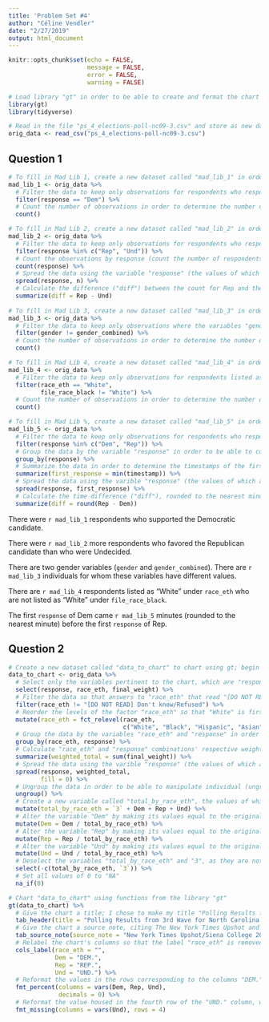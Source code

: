 ```yaml
---
title: 'Problem Set #4'
author: "Céline Vendler"
date: "2/27/2019"
output: html_document
---
```


```r
knitr::opts_chunk$set(echo = FALSE, 
                      message = FALSE,
                      error = FALSE, 
                      warning = FALSE)

# Load library "gt" in order to be able to create and format the chart in Question 2
library(gt)
library(tidyverse)

# Read in the file "ps_4_elections-poll-nc09-3.csv" and store as new dataset called "orig_data"
orig_data <- read_csv("ps_4_elections-poll-nc09-3.csv")
```

## Question 1

```r
# To fill in Mad Lib 1, create a new dataset called "mad_lib_1" in order to replace the "X" with the content of "mad_lib_1" dynamically using inline R code (here, the content is a singular number); begin with the "orig_data" dataset
mad_lib_1 <- orig_data %>% 
  # Filter the data to keep only observations for respondents who responded "Dem"
  filter(response == "Dem") %>% 
  # Count the number of observations in order to determine the number of respondents who supported the Democratic candidate
  count()

# To fill in Mad Lib 2, create a new dataset called "mad_lib_2" in order to replace the "X" with the content of "mad_lib_2" dynamically using inline R code (here, the content is a singular number); begin with the "orig_data" dataset
mad_lib_2 <- orig_data %>% 
  # Filter the data to keep only observations for respondents who responded either "Rep" or "Und"
  filter(response %in% c("Rep", "Und")) %>% 
  # Count the observations by response (count the number of respondents who responded "Rep" and the number of respondents who responded "Und")
  count(response) %>% 
  # Spread the data using the variable "response" (the values of which are "Rep" and "Und") as the key and using the variable "n" (the values of which are the counts from above) as the value so that the dataset has two columns--one for "Rep" and one for "Und"--and one row, within which are the corresponding counts for "Rep" and "Und" responses
  spread(response, n) %>% 
  # Calculate the difference ("diff") between the count for Rep and the count for Und, reflecting how many more respondents there were who favored the Republican candidate than who were undecided
  summarize(diff = Rep - Und)
  
# To fill in Mad Lib 3, create a new dataset called "mad_lib_3" in order to replace the "X" with the content of "mad_lib_3" dynmically using inline R code (here, the content is a singular number); begin with the "orig_data" dataset
mad_lib_3 <- orig_data %>% 
  # Filter the data to keep only observations where the variables "gender" and "gender_combined" have different values
  filter(gender != gender_combined) %>% 
  # Count the number of observations in order to determine the number of individuals for whom the variables "gender" and "gender_combined" have different values
  count()

# To fill in Mad Lib 4, create a new dataset called "mad_lib_4" in order to replace the "X" with the content of "mad_lib_4" dynmically using inline R code (here, the content is a singular number); begin with the "orig_data" dataset
mad_lib_4 <- orig_data %>% 
  # Filter the data to keep only observations for respondents listed as "White" under "race_eth" but not listed as "White" under "file_race_black"
  filter(race_eth == "White", 
         file_race_black != "White") %>% 
  # Count the number of observations in order to determine the number of respondents listed as "White" under "race_eth" who are not listed as "White" under "file_race_black"
  count()

# To fill in Mad Lib %, create a new dataset called "mad_lib_5" in order to replace the "X" with the content of "mad_lib_5" dynmically using inline R code (here, the content is a singular number); begin with the "orig_data" dataset
mad_lib_5 <- orig_data %>% 
  # Filter the data to keep only observations for respondents who responded either "Dem" or "Rep"
  filter(response %in% c("Dem", "Rep")) %>% 
  # Group the data by the variable "response" in order to be able to compare first-response-timestamps across responses (here, "Dem" and "Rep")
  group_by(response) %>% 
  # Summarize the data in order to determine the timestamps of the first responses of "Dem" and "Rep" respectively ("first_response")
  summarize(first_response = min(timestamp)) %>% 
  # Spread the data using the varible "response" (the values of which are "Dem" and "Rep") as the key and using the variable "first_response" (the values of which are the timestamps of the first responses of "Dem" and "Rep" respectively) as the value so that the dataset has two columns--one for "Dem" and one for "Rep"--and one row, within which are the timestamp of the first "Dem" response and that of the first "Rep" response
  spread(response, first_response) %>% 
  # Calculate the time difference ("diff"), rounded to the nearest minute, between the timestamp of the first "Rep" response and that of the first "Dem" response in order to determine by how many minutes the first "Dem" response came before the first "Rep" response
  summarize(diff = round(Rep - Dem))
```

There were `r mad_lib_1` respondents who supported the Democratic candidate.

There were `r mad_lib_2` more respondents who favored the Republican candidate than who were Undecided.

There are two gender variables (`gender` and `gender_combined`). There are `r mad_lib_3` individuals for whom these variables have different values.

There are `r mad_lib_4` respondents listed as “White” under `race_eth` who are not listed as “White” under  `file_race_black`.

The first `response` of Dem came `r mad_lib_5` minutes (rounded to the nearest minute) before the first `response` of Rep.

## Question 2

```r
# Create a new dataset called "data_to_chart" to chart using gt; begin with the "orig_data" dataset
data_to_chart <- orig_data %>% 
  # Select only the variables pertinent to the chart, which are "response", "race_eth", and "final_weight"
  select(response, race_eth, final_weight) %>% 
  # Filter the data so that answers to "race_eth" that read "[DO NOT READ] Don't know/Refused" are excluded, per the instruction within the brackets: DO NOT READ
  filter(race_eth != "[DO NOT READ] Don't know/Refused") %>% 
  # Reorder the levels of the factor "race_eth" so that "White" is first, "Black" is second, "Hispanic" is third, "Asian" is fourth, and "Other" is fifth
  mutate(race_eth = fct_relevel(race_eth, 
                                c("White", "Black", "Hispanic", "Asian", "Other"))) %>% 
  # Group the data by the variables "race_eth" and "response" in order to calculate weighted totals (the sums of final weights) by combinations of "race_eth" and "response"
  group_by(race_eth, response) %>% 
  # Calculate "race_eth" and "response" combinations' respective weighted totals ("weighted_total") by summing the final weights within those combinations
  summarize(weighted_total = sum(final_weight)) %>% 
  # Spread the data using the varible "response" (the values of which are "3", "Dem", "Rep", and "Und") as the key and using the variable "weighted_total" (the values of which are the weighted totals of the "race_eth" and "response" combinations, respectively) as the value so that the dataset has five columns--"race_eth", "3", "Dem", "Rep", and "Und"--and five rows, within which are the values of "race_eth"--"White", "Black", "Hispanic", "Asian", and "Other"--and the weighted totals by "race_eth" and "response"; replace values of "NA" with 0
  spread(response, weighted_total, 
         fill = 0) %>% 
  # Ungroup the data in order to be able to manipulate individual (ungrouped) observations
  ungroup() %>% 
  # Create a new variable called "total_by_race_eth", the values of which are the sums of the values of the columns "3", "Dem", "Rep", and "Und" by "race_eth" (the sums of the weighted totals by "race_eth" and "response" for each "race_eth")
  mutate(total_by_race_eth = `3` + Dem + Rep + Und) %>% 
  # Alter the variable "Dem" by making its values equal to the original values of "Dem" divided by the corresponding values of "total_by_race_eth" so that the values of "Dem" are now decimals, reflecting the proportions of White, Black, Hispanic, Asian, and Other respondents who responded "Dem", respectively
  mutate(Dem = Dem / total_by_race_eth) %>% 
  # Alter the variable "Rep" by making its values equal to the original values of "Rep" divided by the values of "total_by_race_eth" so that the values of "Rep" are now decimals, reflecting the proportions of White, Black, Hispanic, Asian, and Other respondents who responded "Rep", respectively
  mutate(Rep = Rep / total_by_race_eth) %>% 
  # Alter the variable "Und" by making its values equal to the original values of "Und" divided by the corresponding values of "total_by_race_eth" so that the values of "Und" are now decimals, reflecting the proportions of White, Black, Hispanic, Asian, and Other respondents who responded "Und", respectively
  mutate(Und = Und / total_by_race_eth) %>% 
  # Deselect the variables "total_by_race_eth" and "3", as they are not needed anymore
  select(-c(total_by_race_eth, `3`)) %>% 
  # Set all values of 0 to "NA"
  na_if(0)

# Chart "data_to_chart" using functions from the library "gt"
gt(data_to_chart) %>% 
  # Give the chart a title; I chose to make my title "Polling Results from 3rd Wave for North Carolina's 9th Congressional District," as the data used is polling data from 3rd wave for North Carolina’s 9th Congressional District
  tab_header(title = "Polling Results from 3rd Wave for North Carolina's 9th Congressional District") %>% 
  # Give the chart a source note, citing The New York Times Upshot and Siena College and their 2018 live polls
  tab_source_note(source_note = "New York Times Upshot/Siena College 2018 live polls") %>% 
  # Relabel the chart's columns so that the label "race_eth" is removed, so that Dem reads "DEM.", so that Rep reads "REP.", and so that Und reads "UND."
  cols_label(race_eth = "", 
             Dem = "DEM.", 
             Rep = "REP.", 
             Und = "UND.") %>% 
  # Reformat the values in the rows corresponding to the columns "DEM.", "REP.", and "UND." so that the decimal values appear as whole-number percentages
  fmt_percent(columns = vars(Dem, Rep, Und), 
              decimals = 0) %>% 
  # Reformat the value housed in the fourth row of the "UND." column, which reads "NA", as a missing value, so that "NA" is replaced with an em-dash
  fmt_missing(columns = vars(Und), rows = 4)
```